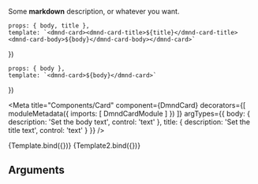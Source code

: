 


<Description markdown={readme} />

Some **markdown** description, or whatever you want.

    props: { body, title },
    template: `<dmnd-card><dmnd-card-title>${title}</dmnd-card-title><dmnd-card-body>${body}</dmnd-card-body></dmnd-card>`
})

    props: { body },
    template: `<dmnd-card>${body}</dmnd-card>`
})

<Meta
    title="Components/Card"
    component={DmndCard}
    decorators={[
        moduleMetadata({
            imports: [
                DmndCardModule
            ]
        })
    ]}
    argTypes={{
        body: {
            description: 'Set the body text',
            control: 'text'
        },
        title: {
            description: 'Set the title text',
            control: 'text'
        }
    }}
/>

<Canvas>
    <Story 
        name='default'
        args={{
            body: 'Hello World!',
            title: 'Hello!'
        }}
        parameters={{
            design: {
                type: 'figma',
                url: 'https://www.figma.com/file/wM0rS2VMC6hCu5IZObPN8r/Diamond-Design-System?node-id=2%3A2'
            }
        }}
        >
        {Template.bind({})}
    </Story>
</Canvas>

<Canvas>
    <Story 
        name='without title'
        args={{
            body: 'Hello World!',
        }}
        parameters={{
            design: {
                type: 'figma',
                url: 'https://www.figma.com/file/wM0rS2VMC6hCu5IZObPN8r/Diamond-Design-System?node-id=2%3A2'
            }
        }}
        >
        {Template2.bind({})}
    </Story>
</Canvas>

## Arguments
<ArgsTable of={DmndCard} />
